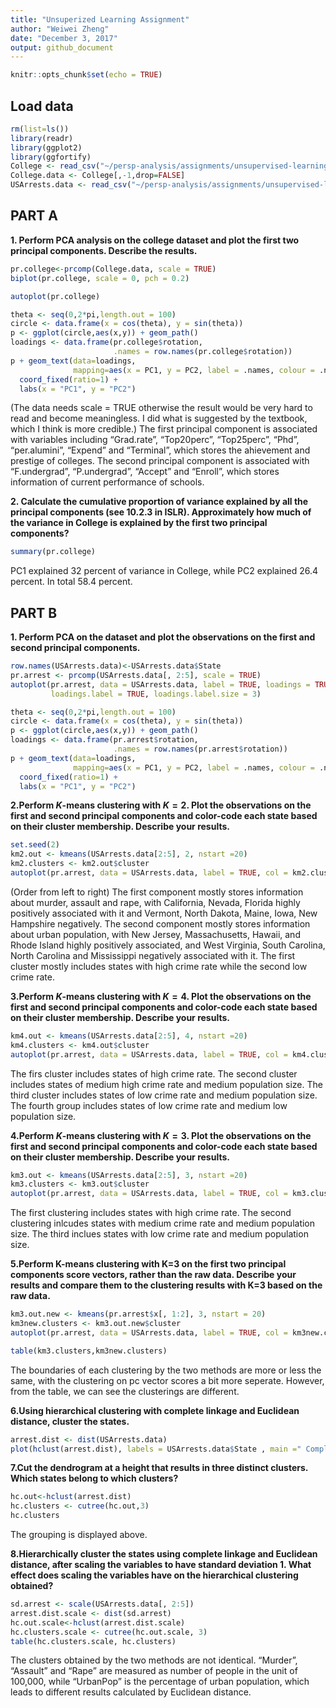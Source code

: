 ```yaml
---
title: "Unsuperized Learning Assignment"
author: "Weiwei Zheng"
date: "December 3, 2017"
output: github_document
---
```


```r
knitr::opts_chunk$set(echo = TRUE)
```

## Load data
```r
rm(list=ls())
library(readr)
library(ggplot2)
library(ggfortify)
College <- read_csv("~/persp-analysis/assignments/unsupervised-learning/data/College.csv")
College.data <- College[,-1,drop=FALSE] 
USArrests.data <- read_csv("~/persp-analysis/assignments/unsupervised-learning/data/USArrests.csv")
```

## PART A

**1. Perform PCA analysis on the college dataset and plot the first two principal components. Describe the results.**

```r
pr.college<-prcomp(College.data, scale = TRUE) 
biplot(pr.college, scale = 0, pch = 0.2)
```

```r
autoplot(pr.college)
```

```r
theta <- seq(0,2*pi,length.out = 100)
circle <- data.frame(x = cos(theta), y = sin(theta))
p <- ggplot(circle,aes(x,y)) + geom_path()
loadings <- data.frame(pr.college$rotation, 
                       .names = row.names(pr.college$rotation))
p + geom_text(data=loadings, 
              mapping=aes(x = PC1, y = PC2, label = .names, colour = .names)) +
  coord_fixed(ratio=1) +
  labs(x = "PC1", y = "PC2")
```

(The data needs scale = TRUE otherwise the result would be very hard to read and become meaningless. I did what is suggested by the textbook, which I think is more credible.) The first principal component is associated with variables including "Grad.rate", "Top20perc", "Top25perc", "Phd", "per.alumini", "Expend" and "Terminal", which stores the ahievement and prestige of colleges. The second principal component is associated with "F.undergrad", "P.undergrad", "Accept" and "Enroll", which stores information of current performance of schools.

**2. Calculate the cumulative proportion of variance explained by all the principal components (see 10.2.3 in ISLR). Approximately how much of the variance in College is explained by the first two principal components?**

```r
summary(pr.college)
```

PC1 explained 32 percent of variance in College, while PC2 explained 26.4 percent. In total 58.4 percent. 

## PART B

**1. Perform PCA on the dataset and plot the observations on the first and second principal components.**

```r
row.names(USArrests.data)<-USArrests.data$State
pr.arrest <- prcomp(USArrests.data[, 2:5], scale = TRUE) 
autoplot(pr.arrest, data = USArrests.data, label = TRUE, loadings = TRUE, loadings.colour = 'blue',
         loadings.label = TRUE, loadings.label.size = 3)
```
```r
theta <- seq(0,2*pi,length.out = 100)
circle <- data.frame(x = cos(theta), y = sin(theta))
p <- ggplot(circle,aes(x,y)) + geom_path()
loadings <- data.frame(pr.arrest$rotation, 
                       .names = row.names(pr.arrest$rotation))
p + geom_text(data=loadings, 
              mapping=aes(x = PC1, y = PC2, label = .names, colour = .names)) +
  coord_fixed(ratio=1) +
  labs(x = "PC1", y = "PC2")
```

**2.Perform $K$-means clustering with $K=2$. Plot the observations on the first and second principal components and color-code each state based on their cluster membership. Describe your results.**

```r
set.seed(2)
km2.out <- kmeans(USArrests.data[2:5], 2, nstart =20)
km2.clusters <- km2.out$cluster
autoplot(pr.arrest, data = USArrests.data, label = TRUE, col = km2.clusters, loadings = TRUE, loadings.colour = 'blue',loadings.label = TRUE, loadings.label.size = 3)
```
(Order from left to right)
The first component mostly stores information about murder, assault and rape, with California, Nevada, Florida highly positively associated with it and Vermont, North Dakota, Maine, Iowa, New Hampshire negatively. The second component mostly stores information about urban population, with New Jersey, Massachusetts, Hawaii, and Rhode Island highly positively associated, and West Virginia, South Carolina, North Carolina and Mississippi negatively associated with it. The first cluster mostly includes states with high crime rate while the second low crime rate.

**3.Perform $K$-means clustering with $K=4$. Plot the observations on the first and second principal components and color-code each state based on their cluster membership. Describe your results.**

```r
km4.out <- kmeans(USArrests.data[2:5], 4, nstart =20)
km4.clusters <- km4.out$cluster
autoplot(pr.arrest, data = USArrests.data, label = TRUE, col = km4.clusters, loadings = TRUE, loadings.colour = 'blue',loadings.label = TRUE, loadings.label.size = 3)
```

The firs cluster includes states of high crime rate. The second cluster includes states of medium high crime rate and medium population size. The third cluster includes states of low crime rate and medium population size. The fourth group includes states of low crime rate and medium low population size.

**4.Perform $K$-means clustering with $K=3$. Plot the observations on the first and second principal components and color-code each state based on their cluster membership. Describe your results.**

```r
km3.out <- kmeans(USArrests.data[2:5], 3, nstart =20)
km3.clusters <- km3.out$cluster
autoplot(pr.arrest, data = USArrests.data, label = TRUE, col = km3.clusters, loadings = TRUE, loadings.colour = 'blue',loadings.label = TRUE, loadings.label.size = 3)
```
The first clustering includes states with high crime rate. The second clustering inlcudes states with medium crime rate and medium population size. The third inclues states with low crime rate and medium population size. 

**5.Perform K-means clustering with K=3 on the first two principal components score vectors, rather than the raw data. Describe your results and compare them to the clustering results with K=3 based on the raw data.**
```r
km3.out.new <- kmeans(pr.arrest$x[, 1:2], 3, nstart = 20)
km3new.clusters <- km3.out.new$cluster
autoplot(pr.arrest, data = USArrests.data, label = TRUE, col = km3new.clusters, loadings = TRUE, loadings.colour = 'blue',loadings.label = TRUE, loadings.label.size = 3, main = "K-means of 3 on First Two Score Vectors ")
```
```r
table(km3.clusters,km3new.clusters)
```

The boundaries of each clustering by the two methods are more or less the same, with the clustering on pc vector scores a bit more seperate. However, from the table, we can see the clusterings are different.  

**6.Using hierarchical clustering with complete linkage and Euclidean distance, cluster the states.**
```r
arrest.dist <- dist(USArrests.data)
plot(hclust(arrest.dist), labels = USArrests.data$State , main =" Complete Linkage ", xlab ="", sub ="", ylab ="")
```
**7.Cut the dendrogram at a height that results in three distinct clusters. Which states belong to which clusters?**

```r
hc.out<-hclust(arrest.dist)
hc.clusters <- cutree(hc.out,3) 
hc.clusters
```
The grouping is displayed above.

**8.Hierarchically cluster the states using complete linkage and Euclidean distance, after scaling the variables to have standard deviation $1$. What effect does scaling the variables have on the hierarchical clustering obtained?**

```r

sd.arrest <- scale(USArrests.data[, 2:5])
arrest.dist.scale <- dist(sd.arrest)
hc.out.scale<-hclust(arrest.dist.scale)
hc.clusters.scale <- cutree(hc.out.scale, 3)
table(hc.clusters.scale, hc.clusters)

```

The clusters obtained by the two methods are not identical. "Murder", "Assault" and "Rape" are measured as number of people in the unit of 100,000, while "UrbanPop" is the percentage of urban population, which leads to different results calculated by Euclidean distance.